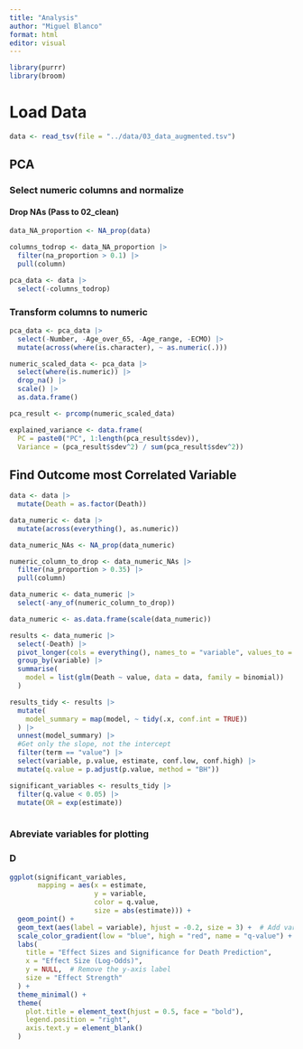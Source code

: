 ```yaml
---
title: "Analysis"
author: "Miguel Blanco"
format: html
editor: visual
---
```


```r
library(purrr)
library(broom)
```

# Load Data

```r
data <- read_tsv(file = "../data/03_data_augmented.tsv")
```

## PCA

### Select numeric columns and normalize

#### Drop NAs (Pass to 02_clean)

```r
data_NA_proportion <- NA_prop(data)

columns_todrop <- data_NA_proportion |> 
  filter(na_proportion > 0.1) |> 
  pull(column)

pca_data <- data |> 
  select(-columns_todrop)
```

### Transform columns to numeric

```r
pca_data <- pca_data |> 
  select(-Number, -Age_over_65, -Age_range, -ECMO) |> 
  mutate(across(where(is.character), ~ as.numeric(.)))

numeric_scaled_data <- pca_data |> 
  select(where(is.numeric)) |> 
  drop_na() |> 
  scale() |> 
  as.data.frame()
```

```r
pca_result <- prcomp(numeric_scaled_data)
```

```r
explained_variance <- data.frame(
  PC = paste0("PC", 1:length(pca_result$sdev)),
  Variance = (pca_result$sdev^2) / sum(pca_result$sdev^2))


```

## Find Outcome most Correlated Variable

```r
data <- data |> 
  mutate(Death = as.factor(Death))
```

```r
data_numeric <- data |> 
  mutate(across(everything(), as.numeric))
```

```r
data_numeric_NAs <- NA_prop(data_numeric)

numeric_column_to_drop <- data_numeric_NAs |> 
  filter(na_proportion > 0.35) |> 
  pull(column)

data_numeric <- data_numeric |> 
  select(-any_of(numeric_column_to_drop))

data_numeric <- as.data.frame(scale(data_numeric))
```

```r
results <- data_numeric |> 
  select(-Death) |>  
  pivot_longer(cols = everything(), names_to = "variable", values_to = "value") |> 
  group_by(variable) |> 
  summarise(
    model = list(glm(Death ~ value, data = data, family = binomial))
  )
```

```r
results_tidy <- results |> 
  mutate(
    model_summary = map(model, ~ tidy(.x, conf.int = TRUE))
  ) |> 
  unnest(model_summary) |>
  #Get only the slope, not the intercept
  filter(term == "value") |> 
  select(variable, p.value, estimate, conf.low, conf.high) |> 
  mutate(q.value = p.adjust(p.value, method = "BH"))
```

```r
significant_variables <- results_tidy |> 
  filter(q.value < 0.05) |> 
  mutate(OR = exp(estimate))
  
```

### Abreviate variables for plotting

### D

```r
ggplot(significant_variables, 
       mapping = aes(x = estimate, 
                     y = variable, 
                     color = q.value, 
                     size = abs(estimate))) +
  geom_point() +
  geom_text(aes(label = variable), hjust = -0.2, size = 3) +  # Add variable names to dots
  scale_color_gradient(low = "blue", high = "red", name = "q-value") +
  labs(
    title = "Effect Sizes and Significance for Death Prediction",
    x = "Effect Size (Log-Odds)",
    y = NULL,  # Remove the y-axis label
    size = "Effect Strength"
  ) +
  theme_minimal() +
  theme(
    plot.title = element_text(hjust = 0.5, face = "bold"),
    legend.position = "right",
    axis.text.y = element_blank()
  )
```
